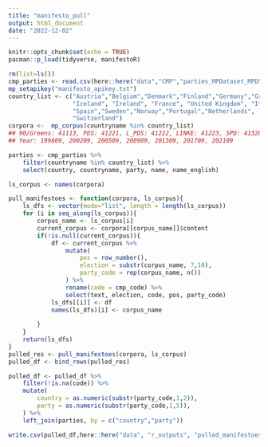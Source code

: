 ```yaml
---
title: "manifesto_pull"
output: html_document
date: "2022-12-02"
---
```


```r
knitr::opts_chunk$set(echo = TRUE)
pacman::p_load(tidyverse, manifestoR)
```


```r
rm(list=ls())
cmp_parties <- read.csv(here::here("data","CMP","parties_MPDataset_MPDS2023a.csv"))
mp_setapikey("manifesto_apikey.txt")
country_list <- c("Austria","Belgium","Denmark","Finland","Germany","Greece", 
                  "Iceland", "Ireland", "France", "United Kingdom", "Italy",
                  "Spain","Sweden","Norway","Portugal","Netherlands",
                  "Switzerland")
corpora <-  mp_corpus(countryname %in% country_list)
## 90/Greens: 41113, PDS: 41221, L_PDS: 41222, LINKE: 41223, SPD: 41320, FDP: 41420, CDU/CSU: 41521
## Year: 199809, 200209, 200509, 200909, 201309, 201709, 202109

parties <- cmp_parties %>%
    filter(countryname %in% country_list) %>%
    select(country, countryname, party, name, name_english) 

ls_corpus <- names(corpora)

pull_manifestoes <- function(corpora, ls_corpus){
    ls_dfs <- vector(mode="list", length = length(ls_corpus))
    for (i in seq_along(ls_corpus)){
        corpus_name <- ls_corpus[i]
        current_corpus <- corpora[[corpus_name]]$content
        if(!is.null(current_corpus)){
            df <- current_corpus %>%
                mutate(
                    pos = row_number(),
                    election = substr(corpus_name, 7,10),
                    party_code = rep(corpus_name, n())
                ) %>%
                rename(code = cmp_code) %>%
                select(text, election, code, pos, party_code)
            ls_dfs[[i]] <- df
            names(ls_dfs)[i] <- corpus_name
            
        }
    }
    return(ls_dfs)
}
pulled_res <- pull_manifestoes(corpora, ls_corpus)
pulled_df <- bind_rows(pulled_res)

pulled_df <- pulled_df %>%
    filter(!is.na(code)) %>%
    mutate(
        country = as.numeric(substr(party_code,1,2)),
        party = as.numeric(substr(party_code,1,5)),
    ) %>%
    left_join(parties, by = c("country","party"))

write.csv(pulled_df,here::here("data", "r_outputs", "pulled_manifestoes.csv"), row.names=FALSE)
```

